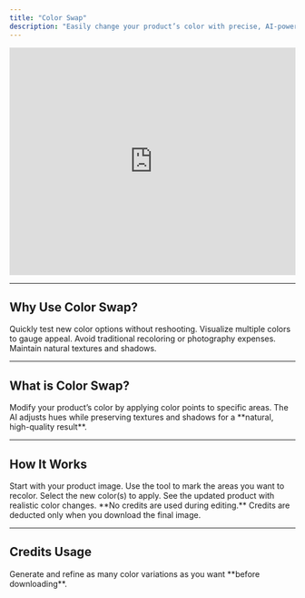 ```yaml
---
title: "Color Swap"
description: "Easily change your product’s color with precise, AI-powered editing. Explore new color variations without reshooting or redesigning."
---
```


<iframe
  width="100%"
  height="400"
  src="https://www.youtube.com/embed/7wn3BzY-Dkk"
  title="Color Swap Tutorial"
  frameBorder="0"
  allow="accelerometer; autoplay; clipboard-write; encrypted-media; gyroscope; picture-in-picture"
  allowFullScreen
  style={{ borderRadius: "8px", marginBottom: "20px" }}
></iframe>

---

## Why Use Color Swap?

<CardGroup cols={2}>
  <Card title="Explore Variations" icon="palette">
    Quickly test new color options without reshooting.
  </Card>
  <Card title="Test Market Preferences" icon="trending-up">
    Visualize multiple colors to gauge appeal.
  </Card>
  <Card title="Save Time & Costs" icon="clock">
    Avoid traditional recoloring or photography expenses.
  </Card>
  <Card title="Photorealistic Quality" icon="check">
    Maintain natural textures and shadows.
  </Card>
</CardGroup>

---

## What is Color Swap?

<Card title="AI-Powered Recoloring" icon="wand">
  Modify your product’s color by applying color points to specific areas. The AI adjusts hues while preserving textures and shadows for a **natural, high-quality result**.
</Card>

---

## How It Works

<Steps>
  <Step title="Upload Your Image">
    <Card title="Add Product" icon="upload">
      Start with your product image.
    </Card>
  </Step>
  <Step title="Select Zones">
    <Card title="Color Points Tool" icon="droplet">
      Use the tool to mark the areas you want to recolor.
    </Card>
  </Step>
  <Step title="Choose New Colors">
    <Card title="Pick Colors" icon="eye-dropper">
      Select the new color(s) to apply.
    </Card>
  </Step>
  <Step title="Preview & Refine">
    <Card title="Real-Time Preview" icon="monitor">
      See the updated product with realistic color changes.
    </Card>
  </Step>
</Steps>

<Info>
  **No credits are used during editing.** Credits are deducted only when you download the final image.
</Info>

---

## Credits Usage

<Card title="1 Downloaded Image = 1 Credit" icon="credit-card">
  Generate and refine as many color variations as you want **before downloading**.
</Card>
